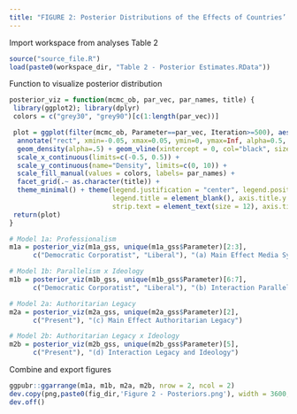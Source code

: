 ```yaml
---
title: "FIGURE 2: Posterior Distributions of the Effects of Countries’ Media and Authoritarian History"
---
```


Import workspace from analyses Table 2
```r
source("source_file.R")
load(paste0(workspace_dir, "Table 2 - Posterior Estimates.RData"))
```

Function to visualize posterior distribution
```r
posterior_viz = function(mcmc_ob, par_vec, par_names, title) {
 library(ggplot2); library(dplyr)
 colors = c("grey30", "grey90")[c(1:length(par_vec))]

 plot = ggplot(filter(mcmc_ob, Parameter==par_vec, Iteration>=500), aes(x=value, fill=Parameter)) + 
  annotate("rect", xmin=-0.05, xmax=0.05, ymin=0, ymax=Inf, alpha=0.5, fill="grey70") + 
  geom_density(alpha=.5) + geom_vline(xintercept = 0, col="black", size=0.4) +
  scale_x_continuous(limits=c(-0.5, 0.5)) + 
  scale_y_continuous(name="Density", limits=c(0, 10)) + 
  scale_fill_manual(values = colors, labels= par_names) +
  facet_grid(.~ as.character(title)) + 
  theme_minimal() + theme(legend.justification = "center", legend.position = "bottom", 
                          legend.title = element_blank(), axis.title.y = element_blank(),
                          strip.text = element_text(size = 12), axis.title.x = element_blank()) 
 return(plot)
}
```

```r
# Model 1a: Professionalism
m1a = posterior_viz(m1a_gss, unique(m1a_gss$Parameter)[2:3], 
      c("Democratic Corporatist", "Liberal"), "(a) Main Effect Media System")

# Model 1b: Parallelism x Ideology
m1b = posterior_viz(m1b_gss, unique(m1b_gss$Parameter)[6:7], 
      c("Democratic Corporatist", "Liberal"), "(b) Interaction Parallelism and Ideology")

# Model 2a: Authoritarian Legacy
m2a = posterior_viz(m2a_gss, unique(m2a_gss$Parameter)[2], 
      c("Present"), "(c) Main Effect Authoritarian Legacy")

# Model 2b: Authoritarian Legacy x Ideology 
m2b = posterior_viz(m2b_gss, unique(m2b_gss$Parameter)[5], 
      c("Present"), "(d) Interaction Legacy and Ideology")
```

Combine and export figures
```r
ggpubr::ggarrange(m1a, m1b, m2a, m2b, nrow = 2, ncol = 2)
dev.copy(png,paste0(fig_dir,'Figure 2 - Posteriors.png'), width = 3600, height = 3800, res=400)
dev.off()
```


